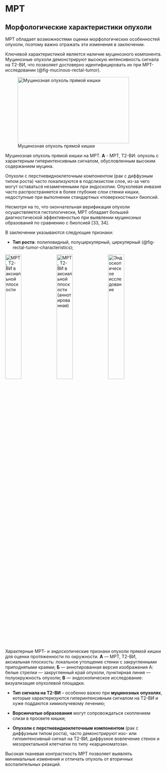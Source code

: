 # МРТ

## Морфологические характеристики опухоли 

МРТ обладает возможностями оценки морфологических особенностей опухоли, поэтому важно отражать эти изменения в заключении.

Ключевой характеристикой является наличие муцинозного компонента. Муцинозные опухоли демонстрируют высокую интенсивность сигнала на Т2-ВИ, что позволяет достоверно идентифицировать их при МРТ-исследовании (@fig-mucinous-rectal-tumor).

:::{#fig-mucinous-rectal-tumor}
![Муцинозная опухоль прямой кишки](/img/tumor-detection/image53.png){#fig-mucinous-rectal-tumor-1 width="3.722916666666667in" height="2.2055555555555557in"}

Муцинозная опухоль прямой кишки на МРТ. **А** - МРТ, Т2-ВИ: опухоль с характерным гиперинтенсивным сигналом, обусловленным высоким содержанием муцина.
:::

Опухоли с перстневидноклеточным компонентом (рак с диффузным типом роста) часто локализуются в подслизистом слое, из-за чего могут оставаться незамеченными при эндоскопии. Опухолевая инвазия часто распространяется в более глубокие слои стенки кишки, недоступные при выполнении стандартных «поверхностных» биопсий.

Несмотря на то, что окончательная верификация опухоли осуществляется гистологически, МРТ обладает большей диагностической эффективностью при выявлении муцинозных образований по сравнению с биопсией [33, 34].

В заключении указываются следующие признаки:

-   **Тип роста**: полиповидный, полуциркулярный, циркулярный (@fig-rectal-tumor-characteristics);

:::{#fig-rectal-tumor-characteristics}
![МРТ, Т2-ВИ в аксиальной плоскости](/img/tumor-detection/image24.png){#fig-rectal-tumor-characteristics-1 width=32%}
![МРТ, Т2-ВИ в аксиальной плоскости (аннотированная)](/img/tumor-detection/image24_annotated.png){#fig-rectal-tumor-characteristics-1-ann width=32%}
![Эндоскопическое исследование](/img/tumor-detection/image7.png){#fig-rectal-tumor-characteristics-2 width=32%}

Характерные МРТ- и эндоскопические признаки опухоли прямой кишки для оценки протяженности по окружности. **А** — МРТ, Т2-ВИ, аксиальная плоскость: локальное утолщение стенки с закругленными приподнятыми краями; **Б** — аннотированная версия изображения А: белые стрелки — закругленный край опухоли, пунктирная линия — полуокружность опухоли; **В** — эндоскопическое исследование: визуализация опухолевой площадки.
:::

-   **Тип сигнала на Т2-ВИ** -- особенно важно при **муцинозных опухолях**, которые характеризуются гиперинтенсивным сигналом на Т2-ВИ и хуже поддаются химиолучевому лечению;

-   **Ворсинчатые образования** могут сопровождаться скоплением слизи в
    просвете кишки;

-   **Опухоли с перстневидноклеточным компонентом** (рак с диффузным типом роста), часто демонстрируют изо- или гипоинтенсивный сигнал на Т2-ВИ, диффузное вовлечение стенок и мезоректальной клетчатки по типу «карциноматоза».

Высокая тканевая контрастность МРТ позволяет выявлять минимальные изменения и отличать опухоль от вторичных воспалительных реакций.